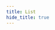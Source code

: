 ```yaml
---
title: List
hide_title: true
---
```



<FeatureIcon src={haitang} title="List" />
<LinkList
  data={[
    {
      title: "list-style-type",
      link: "/docs/bot/list/list-style-type",
      src: haitang,
    },
  ]}
/>

